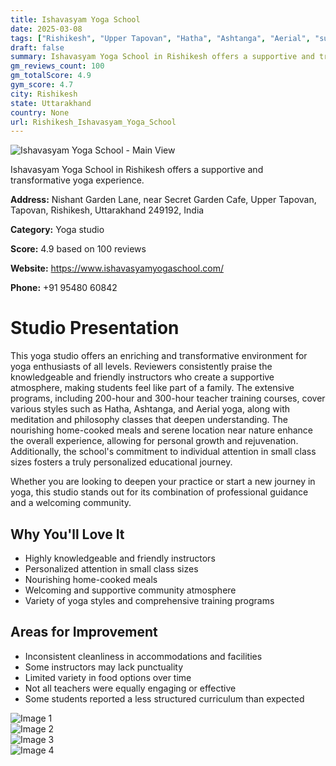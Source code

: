 ```yaml
---
title: Ishavasyam Yoga School
date: 2025-03-08
tags: ["Rishikesh", "Upper Tapovan", "Hatha", "Ashtanga", "Aerial", "supportive atmosphere", "transformative experience", "Rishikesh"]  
draft: false
summary: Ishavasyam Yoga School in Rishikesh offers a supportive and transformative yoga experience.
gm_reviews_count: 100
gm_totalScore: 4.9
gym_score: 4.7
city: Rishikesh
state: Uttarakhand
country: None
url: Rishikesh_Ishavasyam_Yoga_School
---
```


<div className="aspect-[16/9] relative my-8">
  <img 
    src="https://lh5.googleusercontent.com/p/AF1QipMHSYJZEuhx5HkXFWYXdY3B9xk22qTG3yg6NDfb=w1920-h1080-k-no"
    alt="Ishavasyam Yoga School - Main View"
    className="object-cover absolute inset-0 w-full h-full rounded-lg"
  />
</div>

Ishavasyam Yoga School in Rishikesh offers a supportive and transformative yoga experience.

**Address:** Nishant Garden Lane, near Secret Garden Cafe, Upper Tapovan, Tapovan, Rishikesh, Uttarakhand 249192, India

**Category:** Yoga studio

**Score:** 4.9 based on 100 reviews

**Website:** https://www.ishavasyamyogaschool.com/

**Phone:** +91 95480 60842

# Studio Presentation

This yoga studio offers an enriching and transformative environment for yoga enthusiasts of all levels. Reviewers consistently praise the knowledgeable and friendly instructors who create a supportive atmosphere, making students feel like part of a family. The extensive programs, including 200-hour and 300-hour teacher training courses, cover various styles such as Hatha, Ashtanga, and Aerial yoga, along with meditation and philosophy classes that deepen understanding. The nourishing home-cooked meals and serene location near nature enhance the overall experience, allowing for personal growth and rejuvenation. Additionally, the school's commitment to individual attention in small class sizes fosters a truly personalized educational journey. 

Whether you are looking to deepen your practice or start a new journey in yoga, this studio stands out for its combination of professional guidance and a welcoming community.

## Why You'll Love It

- Highly knowledgeable and friendly instructors
- Personalized attention in small class sizes
- Nourishing home-cooked meals
- Welcoming and supportive community atmosphere
- Variety of yoga styles and comprehensive training programs

## Areas for Improvement

- Inconsistent cleanliness in accommodations and facilities
- Some instructors may lack punctuality
- Limited variety in food options over time
- Not all teachers were equally engaging or effective
- Some students reported a less structured curriculum than expected

<div className="grid grid-cols-1 xl:grid-cols-2 gap-4 my-8">
<div className="aspect-[4/3] relative"><img src="https://lh3.googleusercontent.com/p/AF1QipM9wYuEMWsTfAaSX3KNk5PIpA9YhxwEDWOd_Hwp=w1920-h1080-k-no" alt="Image 1" className="object-cover absolute inset-0 w-full h-full rounded-lg" /></div>
<div className="aspect-[4/3] relative"><img src="https://lh5.googleusercontent.com/p/AF1QipPl6-LyAE18T5JK7aO7g83qhixFRuJo_j2qiCNI=w1920-h1080-k-no" alt="Image 2" className="object-cover absolute inset-0 w-full h-full rounded-lg" /></div>
<div className="aspect-[4/3] relative"><img src="https://lh5.googleusercontent.com/p/AF1QipO5yZm6UqJcUzM7HgW_zi0V03CHzW6PQzAodl-W=w1920-h1080-k-no" alt="Image 3" className="object-cover absolute inset-0 w-full h-full rounded-lg" /></div>
<div className="aspect-[4/3] relative"><img src="https://lh5.googleusercontent.com/p/AF1QipMq9p17G3aJdjFL2NxYIBWw0ucaz4Zr0X4t7Jci=w1920-h1080-k-no" alt="Image 4" className="object-cover absolute inset-0 w-full h-full rounded-lg" /></div>
</div>